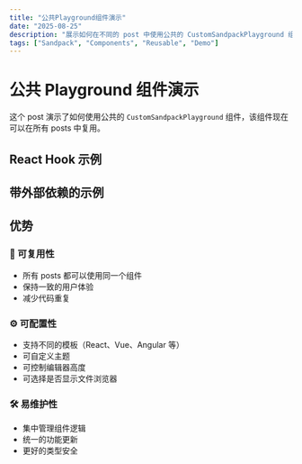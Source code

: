 ```yaml
---
title: "公共Playground组件演示"
date: "2025-08-25"
description: "展示如何在不同的 post 中使用公共的 CustomSandpackPlayground 组件"
tags: ["Sandpack", "Components", "Reusable", "Demo"]
---
```


# 公共 Playground 组件演示

这个 post 演示了如何使用公共的 `CustomSandpackPlayground` 组件，该组件现在可以在所有 posts 中复用。

## React Hook 示例

<ReactDemo />

<ReactHookDemo />

## 带外部依赖的示例

<WithDependenciesDemo />

## 优势

### 🔄 可复用性
- 所有 posts 都可以使用同一个组件
- 保持一致的用户体验
- 减少代码重复

### ⚙️ 可配置性
- 支持不同的模板（React、Vue、Angular 等）
- 可自定义主题
- 可控制编辑器高度
- 可选择是否显示文件浏览器

### 🛠️ 易维护性
- 集中管理组件逻辑
- 统一的功能更新
- 更好的类型安全
